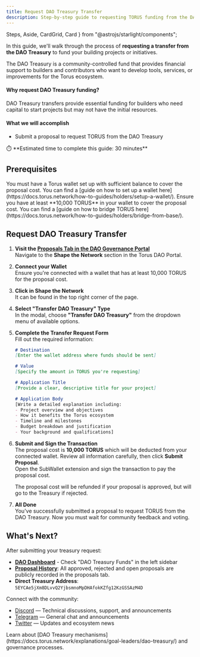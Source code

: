 ```yaml
---
title: Request DAO Treasury Transfer
description: Step-by-step guide to requesting TORUS funding from the DAO Treasury for building projects and initiatives.
---
```


  Steps,
  Aside,
  CardGrid,
  Card
} from "@astrojs/starlight/components";


In this guide, we'll walk through the process of **requesting a transfer from the DAO Treasury** to fund your building projects or initiatives.

The DAO Treasury is a community-controlled fund that provides financial support to builders and contributors who want to develop tools, services, or improvements for the Torus ecosystem.

#### Why request DAO Treasury funding?

DAO Treasury transfers provide essential funding for builders who need capital to start projects but may not have the initial resources.

#### What we will accomplish

- Submit a proposal to request TORUS from the DAO Treasury

<Aside>
⏱️ **Estimated time to complete this guide: 30 minutes**
</Aside>

## Prerequisites

<CardGrid>
  <Card title="Torus Wallet" icon="seti:license">
    You must have a Torus wallet set up with sufficient balance to cover the proposal cost.
    You can find a [guide on how to set up a wallet here](https://docs.torus.network/how-to-guides/holders/setup-a-wallet/).
  </Card>
  <Card title="Proposal Cost Balance" icon="seti:shell">
    Ensure you have at least **10,000 TORUS** in your wallet to cover the proposal cost.
    You can find a [guide on how to bridge TORUS here](https://docs.torus.network/how-to-guides/holders/bridge-from-base/).
  </Card>
</CardGrid>

## Request DAO Treasury Transfer

<Steps>

1. **Visit the [Proposals Tab in the DAO Governance Portal](https://dao.torus.network/proposals)**  
   Navigate to the **Shape the Network** section in the Torus DAO Portal.

2. **Connect your Wallet**  
   <RedText variant="light">Ensure you're connected with a wallet</RedText> that has at least 10,000 TORUS for the proposal cost.

3. **Click in Shape the Network**   
   It can be found in the top right corner of the page.

4. **Select "Transfer DAO Treasury" Type**  
   In the modal, choose <RedText variant="light">**"Transfer DAO Treasury"**</RedText> from the dropdown menu of available options.

5. **Complete the Transfer Request Form**  
   Fill out the required information:
   
   ```md
   # Destination
   [Enter the wallet address where funds should be sent]
   
   # Value 
   [Specify the amount in TORUS you're requesting]
   
   # Application Title
   [Provide a clear, descriptive title for your project]
   
   # Application Body
   [Write a detailed explanation including:
   - Project overview and objectives
   - How it benefits the Torus ecosystem  
   - Timeline and milestones
   - Budget breakdown and justification
   - Your background and qualifications]
   ```
5. **Submit and Sign the Transaction**  
   The proposal cost is **10,000 TORUS** which will be <RedText variant="light">deducted from your connected wallet</RedText>.
   Review all information carefully, then click **Submit Proposal**.  
   Open the SubWallet extension and <RedText variant="light">sign the transaction</RedText> to pay the proposal cost.

   <Aside type="caution">
   The proposal cost will be refunded if your proposal is approved, but will go to the Treasury if rejected.
   </Aside>

6. **All Done**  
   You've successfully submitted a proposal to request TORUS from the DAO Treasury.
   Now you must wait for community feedback and voting.



</Steps>



## What's Next?

After submitting your treasury request:

- **[DAO Dashboard](https://dao.torus.network/dao-dashboard)** - Check "DAO Treasury Funds" in the left sidebar
- **[Proposal History](https://dao.torus.network/proposals)**: All approved, rejected and open proposals are publicly recorded in the proposals tab.
- **Direct Treasury Address**: `5EYCAe5jXm8DLvvQ2YjbsmnoMpDHAfokKZfg12KzGSSAzM4D`

Connect with the community:
- [Discord](https://discord.gg/torus) — Technical discussions, support, and announcements
- [Telegram](https://t.me/torusnetwork) — General chat and announcements
- [Twitter](https://x.com/torus_network) — Updates and ecosystem news

<Aside type="tip" title="Want to Learn More?">
Learn about [DAO Treasury mechanisms](https://docs.torus.network/explanations/goal-leaders/dao-treasury/) and governance processes.
</Aside>